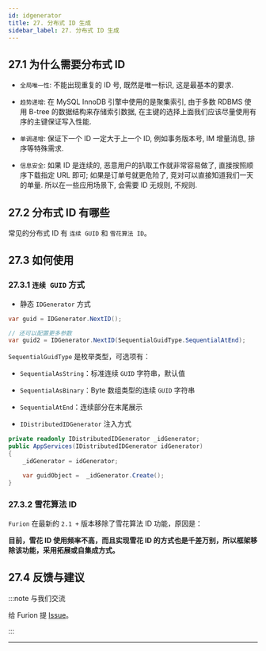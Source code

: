 ```yaml
---
id: idgenerator
title: 27. 分布式 ID 生成
sidebar_label: 27. 分布式 ID 生成
---
```


## 27.1 为什么需要分布式 ID

- `全局唯一性`: 不能出现重复的 ID 号, 既然是唯一标识, 这是最基本的要求.

- `趋势递增`: 在 MySQL InnoDB 引擎中使用的是聚集索引, 由于多数 RDBMS 使用 B-tree 的数据结构来存储索引数据, 在主键的选择上面我们应该尽量使用有序的主键保证写入性能.

- `单调递增`: 保证下一个 ID 一定大于上一个 ID, 例如事务版本号, IM 增量消息, 排序等特殊需求.

- `信息安全`: 如果 ID 是连续的, 恶意用户的扒取工作就非常容易做了, 直接按照顺序下载指定 URL 即可; 如果是订单号就更危险了, 竞对可以直接知道我们一天的单量. 所以在一些应用场景下, 会需要 ID 无规则, 不规则.

## 27.2 分布式 ID 有哪些

常见的分布式 ID 有 `连续 GUID` 和 `雪花算法 ID`。

## 27.3 如何使用

### 27.3.1 `连续 GUID` 方式

- 静态 `IDGenerator` 方式

```cs
var guid = IDGenerator.NextID();

// 还可以配置更多参数
var guid2 = IDGenerator.NextID(SequentialGuidType.SequentialAtEnd);
```

`SequentialGuidType` 是枚举类型，可选项有：

- `SequentialAsString`：标准连续 `GUID` 字符串，默认值
- `SequentialAsBinary`：Byte 数组类型的连续 `GUID` 字符串
- `SequentialAtEnd`：连续部分在末尾展示

- `IDistributedIDGenerator` 注入方式

```cs {2,6}
private readonly IDistributedIDGenerator _idGenerator;
public AppServices(IDistributedIDGenerator idGenerator)
{
    _idGenerator = idGenerator;

    var guidObject =  _idGenerator.Create();
}
```

### 27.3.2 雪花算法 ID

`Furion` 在最新的 `2.1 +` 版本移除了雪花算法 ID 功能，原因是：

**目前，雪花 ID 使用频率不高，而且实现雪花 ID 的方式也是千差万别，所以框架移除该功能，采用拓展或自集成方式。**

## 27.4 反馈与建议

:::note 与我们交流

给 Furion 提 [Issue](https://gitee.com/dotnetchina/Furion/issues/new?issue)。

:::

---
